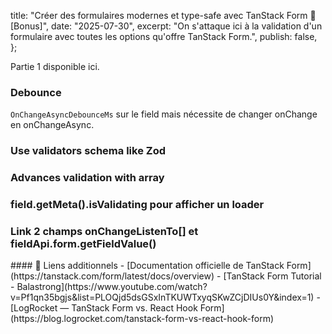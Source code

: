 
  title: "Créer des formulaires modernes et type-safe avec TanStack Form 📝 [Bonus]",
  date: "2025-07-30",
  excerpt:
    "On s'attaque ici à la validation d'un formulaire avec toutes les options qu'offre TanStack Form.",
  publish: false,
};

<Link href="/post/tanstack-form-1" className="text-blue-500 underline">
  Partie 1 disponible ici.
</Link>

### Debounce 

`OnChangeAsyncDebounceMs` sur le field mais nécessite de changer onChange en onChangeAsync. 

### Use validators schema like Zod

### Advances validation with array

### field.getMeta().isValidating pour afficher un loader

### Link 2 champs onChangeListenTo[] et fieldApi.form.getFieldValue()

<div className="useful-links">
  #### 🔗 Liens additionnels 
  - <ExternalLink /> [Documentation officielle de TanStack Form](https://tanstack.com/form/latest/docs/overview)
  - <ExternalLink /> [TanStack Form Tutorial - Balastrong](https://www.youtube.com/watch?v=Pf1qn35bgjs&list=PLOQjd5dsGSxInTKUWTxyqSKwZCjDIUs0Y&index=1)
  - <ExternalLink /> [LogRocket — TanStack Form vs. React Hook Form](https://blog.logrocket.com/tanstack-form-vs-react-hook-form)
</div>